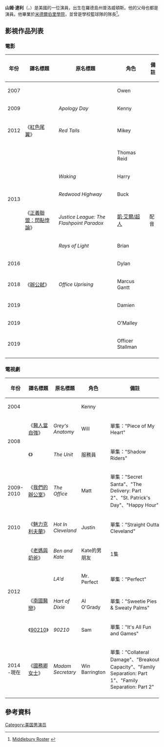 {{Infobox person
| name = 山姆·達利<br />Sam Daly
| image =
| birth_date = {{birth date and age|1984|3|24}}
| birth_place = 美國[[羅德島州|羅德島州]][[普洛威頓斯_(羅德島州)|普洛威頓斯]]
| nationality = [[美國|美國]]
| occupation = 演員
| parents = [[提姆·達利|提姆·達利]]<br />{{link-en|艾米·范·諾斯特蘭德|Amy Van Nostrand}}
| spouse = {{marriage | Marissa Bataille |2015}}
| children = 1名
| relatives = {{link-en|James Daly (actor)|James Daly (actor)|James Daly}}{{small|（祖父）}}<br />[[泰恩·戴利|泰恩·戴利]]{{small|（姨媽）}}<br />Kathryne Dora Brown{{small|（堂姐）}}
| years active = 2004年–現在
| death_date =
| website =
}}
'''山姆·達利'''（{{lang-en|'''Sam Daly'''}}，{{bd|1984年|3月24日}}）是美國的一位演員，出生在羅德島州普洛威頓斯。他的父母也都是演員。他畢業於[[米德爾伯里學院|米德爾伯里學院]]，並曾是學校籃球隊的隊長<ref>[http://www.middlebury.edu/athletics/sports/mensbasketball/archive/2004-2005/roster?player=Sam%20Daly Middlebury Roster] {{webarchive|url=https://web.archive.org/web/20140108023333/http://www.middlebury.edu/athletics/sports/mensbasketball/archive/2004-2005/roster?player=Sam%20Daly |date=2014-01-08 }}</ref>。

== 影視作品列表 ==
=== 電影 ===
{| class="wikitable sortable"
|-
! 年份
! 譯名標題
! 原名標題
! 角色
! 備註
|-
| 2007
| {{n/a}}
| ''{{link-en|The Education of Charlie Banks|The Education of Charlie Banks}}''
| Owen
|
|-
| 2009
| {{n/a}}
| ''Apology Day''
| Kenny
|
|-
| 2012
| 《[[紅色尾翼|紅色尾翼]]》
| ''Red Tails''
| Mikey
|
|-
|  rowspan="5" | 2013
| {{n/a}}
| ''{{link-en|Murder 101 (film)|Murder 101 (film)|Murder 101}}''
| Thomas Reid
|
|-
| {{n/a}}
| ''Waking''
| Harry
|
|-
| {{n/a}}
| ''Redwood Highway''
| Buck
|
|-
| 《[[正義聯盟：閃點悖論|正義聯盟：閃點悖論]]》
| ''Justice League: The Flashpoint Paradox''
| [[超人|凱·艾爾/超人]]
| 配音
|-
| {{n/a}}
| ''Rays of Light''
| Brian
|
|-
| 2016
| {{n/a}}
| ''{{link-en|Black Road|Black Road}}''
| Dylan
|
|-
| 2018
| 《[[辦公弑|辦公弑]]》
| ''Office Uprising''
| Marcus Gantt
|
|-
| 2019
| {{n/a}}
| ''{{link-en|Before You Know It (2019 film)|Before You Know It (2019 film)|Before You Know It}}''
| Damien
|
|-
| 2019
| {{n/a}}
| ''{{link-en|Cut Throat City|Cut Throat City}}''
| O'Malley
|
|-
| 2019
| {{n/a}}
| ''{{link-en|Fatale (film)|Fatale (film)|Fatale}}''
| Officer Stallman
|
|-
|}

=== 電視劇 ===
{| class="wikitable sortable"
|-
! 年份
! 譯名標題
! 原名標題
! 角色
! 備註
|-
| 2004
| {{n/a}}
| ''{{link-en|Bereft (film)|Bereft (film)|Bereft}}''
| Kenny
|
|-
| rowspan="2" | 2008
| 《[[醫人當自強|醫人當自強]]》
| ''Grey's Anatomy''
| Will
| 單集："Piece of My Heart"
|-
| 《{{link-en|秘密部隊 (美國電視劇)|The Unit|秘密部隊}}》
| ''The Unit''
| 服務員
| 單集："Shadow Riders"
|-
| 2009-2010
| 《[[我們的辦公室|我們的辦公室]]》
| ''The Office''
| Matt
| 單集："Secret Santa"、"The Delivery: Part 2"、"St. Patrick's Day"、"Happy Hour"
|-
| 2010
| 《[[魅力克利夫蘭|魅力克利夫蘭]]》
| ''Hot In Cleveland''
| Justin
| 單集："Straight Outta Cleveland"
|-
| rowspan="4" | 2012
| 《[[老媽與奶爸|老媽與奶爸]]》
| ''Ben and Kate''
| Kate的男朋友
| 1集
|-
| {{n/a}}
| ''LA'd''
| Mr. Perfect
| 單集："Perfect"
|-
| 《[[南國醫戀|南國醫戀]]》
| ''Hart of Dixie''
| Al O'Grady
| 單集："Sweetie Pies & Sweaty Palms"
|-
| 《[[90210|90210]]》
| ''90210''
| Sam
| 單集："It's All Fun and Games"
|-
| 2014 -現在
| 《[[國務卿女士|國務卿女士]]》
| ''Madam Secretary''
| Win Barrington
| 單集："Collateral Damage"、"Breakout Capacity"、"Family Separation: Part 1"、"Family Separation: Part 2"
|-
|}

==參考資料==
{{Reflist}}
[[Category:美国男演员|Category:美国男演员]]